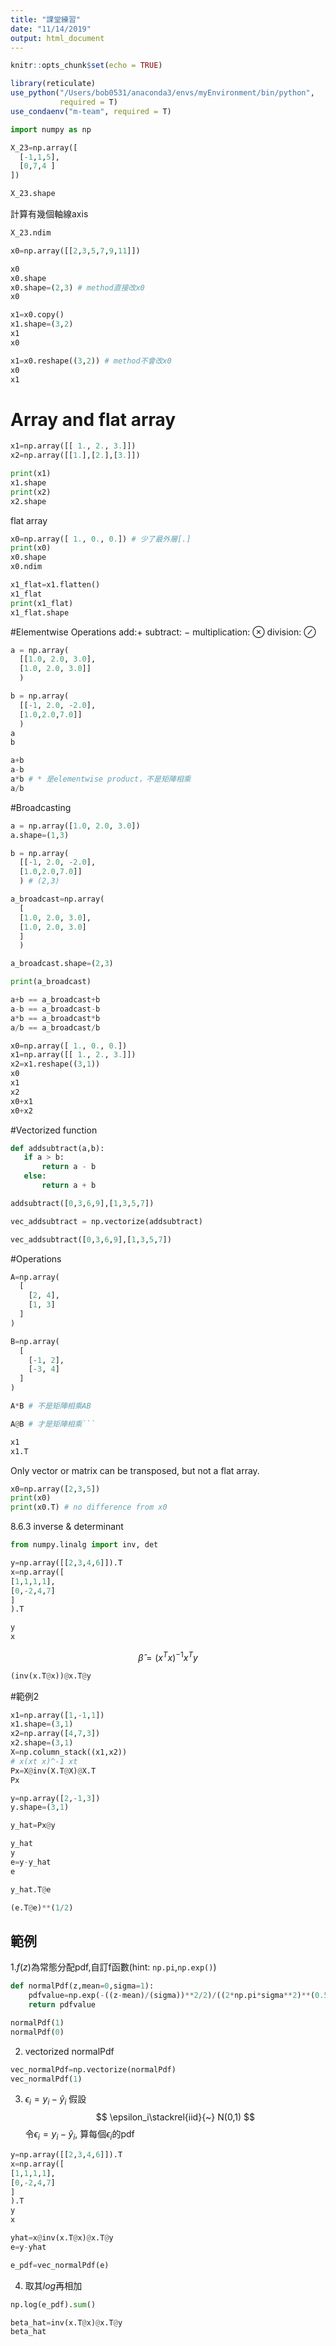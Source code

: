 ```yaml
---
title: "課堂練習"
date: "11/14/2019"
output: html_document
---
```


```r
knitr::opts_chunk$set(echo = TRUE)

library(reticulate)
use_python("/Users/bob0531/anaconda3/envs/myEnvironment/bin/python",
           required = T)
use_condaenv("m-team", required = T)
```

```python
import numpy as np
```

```python
X_23=np.array([
  [-1,1,5], 
  [0,7,4 ]
])       

X_23.shape
```
計算有幾個軸線axis
```python
X_23.ndim
```

```python
x0=np.array([[2,3,5,7,9,11]])

x0
x0.shape
x0.shape=(2,3) # method直接改x0
x0
```

```python
x1=x0.copy()
x1.shape=(3,2)
x1
x0
```

```python
x1=x0.reshape((3,2)) # method不會改x0
x0
x1
```
# Array and flat array
```python
x1=np.array([[ 1., 2., 3.]])
x2=np.array([[1.],[2.],[3.]])

print(x1)
x1.shape 
print(x2)
x2.shape 
```
flat array
```python
x0=np.array([ 1., 0., 0.]) # 少了最外層[.]
print(x0)
x0.shape
x0.ndim 
```

```python
x1_flat=x1.flatten()
x1_flat
print(x1_flat)
x1_flat.shape
```
#Elementwise Operations
add:+
subtract: −
multiplication: ⊗
division: ⊘
 
```python
a = np.array(
  [[1.0, 2.0, 3.0],
  [1.0, 2.0, 3.0]]
  )  

b = np.array(
  [[-1, 2.0, -2.0],
  [1.0,2.0,7.0]]
  )
a
b
```

```python
a+b
a-b
a*b # * 是elementwise product，不是矩陣相乘
a/b
```
#Broadcasting
```python
a = np.array([1.0, 2.0, 3.0]) 
a.shape=(1,3)

b = np.array(
  [[-1, 2.0, -2.0],
  [1.0,2.0,7.0]]
  ) # (2,3)
```

```python
a_broadcast=np.array(
  [
  [1.0, 2.0, 3.0],
  [1.0, 2.0, 3.0]
  ]
  )

a_broadcast.shape=(2,3)

print(a_broadcast)
```

```python
a+b == a_broadcast+b
a-b == a_broadcast-b
a*b == a_broadcast*b
a/b == a_broadcast/b
```

```python
x0=np.array([ 1., 0., 0.])
x1=np.array([[ 1., 2., 3.]])
x2=x1.reshape((3,1))
x0
x1
x2
x0+x1
x0+x2
```
#Vectorized function
```python
def addsubtract(a,b):
   if a > b:
       return a - b
   else:
       return a + b
```

```python
addsubtract([0,3,6,9],[1,3,5,7])
```

```python
vec_addsubtract = np.vectorize(addsubtract)
```

```python
vec_addsubtract([0,3,6,9],[1,3,5,7])
```

#Operations
```python
A=np.array(
  [
    [2, 4],
    [1, 3]
  ]
)

B=np.array(
  [
    [-1, 2],
    [-3, 4]
  ]
)

A*B # 不是矩陣相乘AB

A@B # 才是矩陣相乘```
```

```python
x1
x1.T
```
Only vector or matrix can be transposed, but not a flat array.
```python
x0=np.array([2,3,5])
print(x0)
print(x0.T) # no difference from x0
```
8.6.3 inverse & determinant
```python
from numpy.linalg import inv, det
```

```python
y=np.array([[2,3,4,6]]).T
x=np.array([
[1,1,1,1],
[0,-2,4,7]
]
).T

y
x
```
$$
\hat{\beta}=(x^Tx)^{-1}x^Ty
$$

```python
(inv(x.T@x))@x.T@y
```
#範例2
```python
x1=np.array([1,-1,1])
x1.shape=(3,1)
x2=np.array([4,7,3])
x2.shape=(3,1)
X=np.column_stack((x1,x2))
# x(xt x)^-1 xt
Px=X@inv(X.T@X)@X.T
Px
```

```python
y=np.array([2,-1,3])
y.shape=(3,1)
```

```python
y_hat=Px@y
```

```python
y_hat
y
e=y-y_hat
e
```

```python
y_hat.T@e
```

```python
(e.T@e)**(1/2)
```
## 範例
1.$f(z)$為常態分配pdf,自訂f函數(hint: `np.pi`,`np.exp()`)
```python
def normalPdf(z,mean=0,sigma=1):
    pdfvalue=np.exp(-((z-mean)/(sigma))**2/2)/((2*np.pi*sigma**2)**(0.5))
    return pdfvalue

normalPdf(1)
normalPdf(0)


```
2. vectorized normalPdf
```python
vec_normalPdf=np.vectorize(normalPdf)
vec_normalPdf(1)
```
3. 
$\epsilon_i=y_i-\hat{y}_i$
假設
$$
\epsilon_i\stackrel{iid}{~} N(0,1)
$$
令$\epsilon_i=y_i-\hat{y}_i$, 算每個$\epsilon_i$的pdf

```python
y=np.array([[2,3,4,6]]).T
x=np.array([
[1,1,1,1],
[0,-2,4,7]
]
).T
y
x
```

```python
yhat=x@inv(x.T@x)@x.T@y
e=y-yhat
```

```python
e_pdf=vec_normalPdf(e)
```
4. 取其$log$再相加

```python
np.log(e_pdf).sum()
```

```python
beta_hat=inv(x.T@x)@x.T@y
beta_hat
```






















